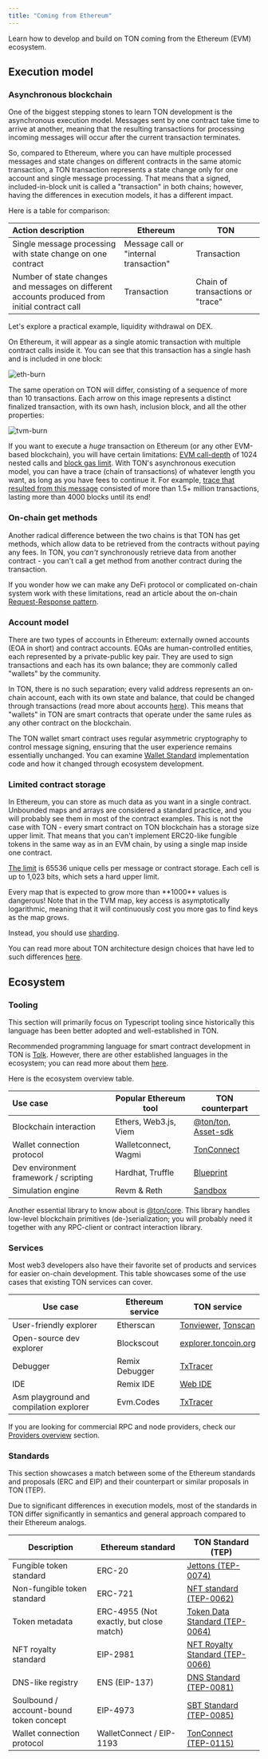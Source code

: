 ```yaml
---
title: "Coming from Ethereum"
---
```



Learn how to develop and build on TON coming from the Ethereum (EVM) ecosystem.

## Execution model

### Asynchronous blockchain

One of the biggest stepping stones to learn TON development is the asynchronous execution model. Messages sent by one contract take time to arrive at another, meaning that the resulting transactions for processing incoming messages will occur after the current transaction terminates.

So, compared to Ethereum, where you can have multiple processed messages and state changes on different contracts in the same atomic transaction, a TON transaction represents a state change only for one account and single message processing. That means that a signed, included-in-block unit is called a "transaction" in both chains; however, having the differences in execution models, it has a different impact.

Here is a table for comparison:

| Action description                                                                             | Ethereum                               | TON                              |
| :--------------------------------------------------------------------------------------------- | -------------------------------------- | -------------------------------- |
| Single message processing with state change on one contract                                    | Message call or "internal transaction" | Transaction                      |
| Number of state changes and messages on different accounts produced from initial contract call | Transaction                            | Chain of transactions or "trace" |

Let's explore a practical example, liquidity withdrawal on DEX.

On Ethereum, it will appear as a single atomic transaction with multiple contract calls inside it. You can see that this transaction has a single hash and is included in one block:

![eth-burn](/resources/images/from-ethereum/burn-tx-eth.png)

The same operation on TON will differ, consisting of a sequence of more than 10 transactions. Each arrow on this image represents a distinct finalized transaction, with its own hash, inclusion block, and all the other properties:

![tvm-burn](/resources/images/from-ethereum/burn-tx-ton.png)

If you want to execute a _huge_ transaction on Ethereum (or any other EVM-based blockchain), you will have certain limitations: [EVM call-depth](https://ethereum.org/developers/docs/evm/#evm-instructions) of 1024 nested calls and [block gas limit](https://ethereum.org/developers/docs/blocks/#block-size). With TON's asynchronous execution model, you can have a trace (chain of transactions) of whatever length you want, as long as you have fees to continue it. For example, [trace that resulted from this message](https://tonviewer.com/transaction/e887503f7dac857be80487e3ed0774db962379d1c153e6df7b9b5313c657ab94) consisted of more than 1.5+ million transactions, lasting more than 4000 blocks until its end!

### On-chain get methods

Another radical difference between the two chains is that TON has get methods, which allow data to be retrieved from the contracts without paying any fees. In TON, you _can't_ synchronously retrieve data from another contract - you can't call a get method from another contract during the transaction.

If you wonder how we can make any DeFi protocol or complicated on-chain system work with these limitations, read an article about the on-chain [Request-Response pattern](/patterns/carry-value).

### Account model

There are two types of accounts in Ethereum: externally owned accounts (EOA in short) and contract accounts. EOAs are human-controlled entities, each represented by a private-public key pair. They are used to sign transactions and each has its own balance; they are commonly called "wallets" by the community.

In TON, there is no such separation; every valid address represents an on-chain account, each with its own state and balance, that could be changed through transactions (read more about accounts [here](/foundations/addresses/overview)). This means that "wallets" in TON are smart contracts that operate under the same rules as any other contract on the blockchain.

The TON wallet smart contract uses regular asymmetric cryptography to control message signing, ensuring that the user experience remains essentially unchanged. You can examine [Wallet Standard](/standard/wallets/comparison) implementation code and how it changed through ecosystem development.

### Limited contract storage

In Ethereum, you can store as much data as you want in a single contract. Unbounded maps and arrays are considered a standard practice, and you will probably see them in most of the contract examples. This is not the case with TON - every smart contract on TON blockchain has a storage size upper limit. That means that you can't implement ERC20-like fungible tokens in the same way as in an EVM chain, by using a single map inside one contract.

[The limit](/foundations/config) is 65536 unique cells per message or contract storage. Each cell is up to 1,023 bits, which sets a hard upper limit.

<Aside
  type="danger"
>
  Every map that is expected to grow more than **1000** values is dangerous! Note that in the TVM map, key access is asymptotically logarithmic, meaning that it will continuously cost you more gas to find keys as the map grows.
</Aside>

Instead, you should use [sharding](/foundations/shards).

You can read more about TON architecture design choices that have led to such differences [here](/standard/overview).

## Ecosystem

### Tooling

<Aside>
  This section will primarily focus on Typescript tooling since historically this language has been better adopted and well-established in TON.
</Aside>

Recommended programming language for smart contract development in TON is [Tolk](/languages/tolk). However, there are other established languages in the ecosystem; you can read more about them [here](/languages/tact).

Here is the ecosystem overview table.

| Use case                              | Popular Ethereum tool | TON counterpart                                                                                              |
| :------------------------------------ | --------------------- | ------------------------------------------------------------------------------------------------------------ |
| Blockchain interaction                | Ethers, Web3.js, Viem | [@ton/ton](https://www.npmjs.com/package/@ton/ton), [Asset-sdk](https://github.com/ton-community/assets-sdk) |
| Wallet connection protocol            | Walletconnect, Wagmi  | [TonConnect](https://github.com/ton-connect)                                                                 |
| Dev environment framework / scripting | Hardhat, Truffle      | [Blueprint](https://github.com/ton-org/blueprint)                                                            |
| Simulation engine                     | Revm & Reth           | [Sandbox](https://github.com/ton-org/sandbox)                                                                |

Another essential library to know about is [@ton/core](https://www.npmjs.com/package/@ton/core). This library handles low-level blockchain primitives (de-)serialization; you will probably need it together with any RPC-client or contract interaction library.

### Services

Most web3 developers also have their favorite set of products and services for easier on-chain development. This table showcases some of the use cases that existing TON services can cover.

| Use case                                | Ethereum service | TON service                                                          |
| --------------------------------------- | ---------------- | -------------------------------------------------------------------- |
| User-friendly explorer                  | Etherscan        | [Tonviewer](https://tonviewer.com/), [Tonscan](https://tonscan.org/) |
| Open-source dev explorer                | Blockscout       | [explorer.toncoin.org](https://explorer.toncoin.org/)                |
| Debugger                                | Remix Debugger   | [TxTracer](https://txtracer.ton.org/)                                |
| IDE                                     | Remix IDE        | [Web IDE](https://ide.ton.org/)                                      |
| Asm playground and compilation explorer | Evm.Codes        | [TxTracer](https://txtracer.ton.org/)                                |

If you are looking for commercial RPC and node providers, check our [Providers overview](/ecosystem/rpc/overview) section.

### Standards

This section showcases a match between some of the Ethereum standards and proposals (ERC and EIP) and their counterpart or similar proposals in TON (TEP).

<Aside>
  Due to significant differences in execution models, most of the standards in TON differ significantly in semantics and general approach compared to their Ethereum analogs.
</Aside>

| Description                             | Ethereum standard                       | TON Standard (TEP)                                                 |
| --------------------------------------- | --------------------------------------- | ------------------------------------------------------------------ |
| Fungible token standard                 | ERC-20                                  | [Jettons (TEP-0074)](/standard/tokens/jettons/overview)            |
| Non-fungible token standard             | ERC-721                                 | [NFT standard (TEP-0062)](/standard/tokens/nft/overview)           |
| Token metadata                          | ERC-4955 (Not exactly, but close match) | [Token Data Standard (TEP-0064)](/standard/tokens/metadata)        |
| NFT royalty standard                    | EIP-2981                                | [NFT Royalty Standard (TEP-0066)](/standard/tokens/nft/comparison) |
| DNS-like registry                       | ENS (EIP-137)                           | [DNS Standard (TEP-0081)](/services/dns)                           |
| Soulbound / account-bound token concept | EIP-4973                                | [SBT Standard (TEP-0085)](/standard/tokens/sbt/overview)           |
| Wallet connection protocol              | WalletConnect / EIP-1193                | [TonConnect (TEP-0115)](/ecosystem/ton-connect)                    |
